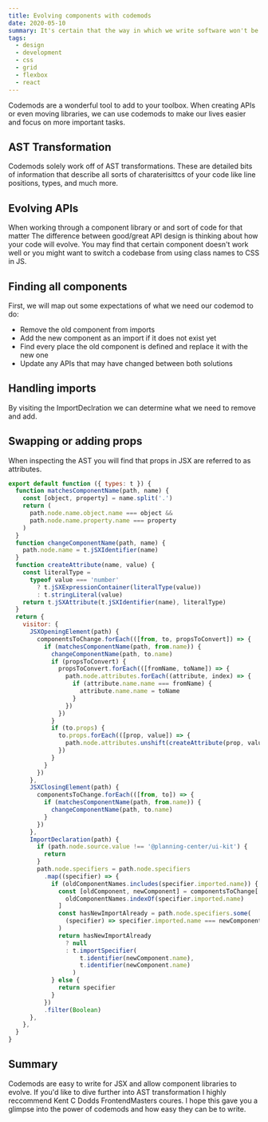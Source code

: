```yaml
---
title: Evolving components with codemods
date: 2020-05-10
summary: It's certain that the way in which we write software won't be the same tomorrow or a decade from now. AST manipulation can help with just that.
tags:
  - design
  - development
  - css
  - grid
  - flexbox
  - react
---
```


Codemods are a wonderful tool to add to your toolbox. When creating APIs or even moving libraries, we can use codemods to make our lives easier and focus on more important tasks.

## AST Transformation

Codemods solely work off of AST transformations. These are detailed bits of information that describe all sorts of charaterisittcs of your code like line positions, types, and much more.

## Evolving APIs

When working through a component library or and sort of code for that matter The difference between good/great API design is thinking about how your code will evolve. You may find that certain component doesn't work well or you might want to switch a codebase from using class names to CSS in JS.

## Finding all components

First, we will map out some expectations of what we need our codemod to do:

- Remove the old component from imports
- Add the new component as an import if it does not exist yet
- Find every place the old component is defined and replace it with the new one
- Update any APIs that may have changed between both solutions

## Handling imports

By visiting the ImportDeclration we can determine what we need to remove and add.

## Swapping or adding props

When inspecting the AST you will find that props in JSX are referred to as attributes.

```js
export default function ({ types: t }) {
  function matchesComponentName(path, name) {
    const [object, property] = name.split('.')
    return (
      path.node.name.object.name === object &&
      path.node.name.property.name === property
    )
  }
  function changeComponentName(path, name) {
    path.node.name = t.jSXIdentifier(name)
  }
  function createAttribute(name, value) {
    const literalType =
      typeof value === 'number'
        ? t.jSXExpressionContainer(literalType(value))
        : t.stringLiteral(value)
    return t.jSXAttribute(t.jSXIdentifier(name), literalType)
  }
  return {
    visitor: {
      JSXOpeningElement(path) {
        componentsToChange.forEach(([from, to, propsToConvert]) => {
          if (matchesComponentName(path, from.name)) {
            changeComponentName(path, to.name)
            if (propsToConvert) {
              propsToConvert.forEach(([fromName, toName]) => {
                path.node.attributes.forEach((attribute, index) => {
                  if (attribute.name.name === fromName) {
                    attribute.name.name = toName
                  }
                })
              })
            }
            if (to.props) {
              to.props.forEach(([prop, value]) => {
                path.node.attributes.unshift(createAttribute(prop, value))
              })
            }
          }
        })
      },
      JSXClosingElement(path) {
        componentsToChange.forEach(([from, to]) => {
          if (matchesComponentName(path, from.name)) {
            changeComponentName(path, to.name)
          }
        })
      },
      ImportDeclaration(path) {
        if (path.node.source.value !== '@planning-center/ui-kit') {
          return
        }
        path.node.specifiers = path.node.specifiers
          .map((specifier) => {
            if (oldComponentNames.includes(specifier.imported.name)) {
              const [oldComponent, newComponent] = componentsToChange[
                oldComponentNames.indexOf(specifier.imported.name)
              ]
              const hasNewImportAlready = path.node.specifiers.some(
                (specifier) => specifier.imported.name === newComponent.name
              )
              return hasNewImportAlready
                ? null
                : t.importSpecifier(
                    t.identifier(newComponent.name),
                    t.identifier(newComponent.name)
                  )
            } else {
              return specifier
            }
          })
          .filter(Boolean)
      },
    },
  }
}
```

## Summary

Codemods are easy to write for JSX and allow component libraries to evolve. If you'd like to dive further into AST transformation I highly reccommend Kent C Dodds FrontendMasters coures. I hope this gave you a glimpse into the power of codemods and how easy they can be to write.
